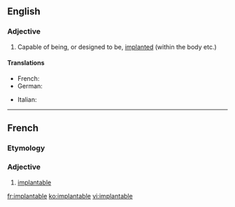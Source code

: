 ==English==

===Adjective===
{{en-adj}}

# Capable of being, or designed to be, [[implanted]] (within the body etc.)

====Translations====
{{trans-top|Capable of being implanted}}
* French: {{t+|fr|implantable}}
* German: {{t-|de|implantierbar}}
{{trans-mid}}
* Italian: {{t-|it|impiantabile}}
{{trans-bottom}}

----

==French==

===Etymology===
{{suffix|implanter|able|lang=fr}}

===Adjective===
{{fr-adj|mf}}

# [[#English|implantable]]

[[fr:implantable]]
[[ko:implantable]]
[[vi:implantable]]